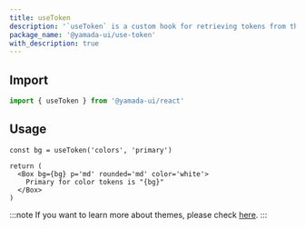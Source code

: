 ```yaml
---
title: useToken
description: '`useToken` is a custom hook for retrieving tokens from the theme.'
package_name: '@yamada-ui/use-token'
with_description: true
---
```


## Import

```ts
import { useToken } from '@yamada-ui/react'
```

## Usage

```tsx functional=true
const bg = useToken('colors', 'primary')

return (
  <Box bg={bg} p='md' rounded='md' color='white'>
    Primary for color tokens is "{bg}"
  </Box>
)
```

:::note
If you want to learn more about themes, please check [here](/styled-system/theming).
:::
